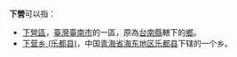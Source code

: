 '''下營'''可以指：
*[[下營區|下營區]]，[[臺灣|臺灣]][[臺南市|臺南市]]的一區，原為[[台南縣|台南縣]]轄下的[[鄉|鄉]]。
*[[下营乡_(乐都县)|下营乡 (乐都县)]]，中国[[青海省|青海省]][[海东地区|海东地区]][[乐都县|乐都县]]下辖的一个乡。
{{disambig|X下營|Cat=二字地名消歧義}}